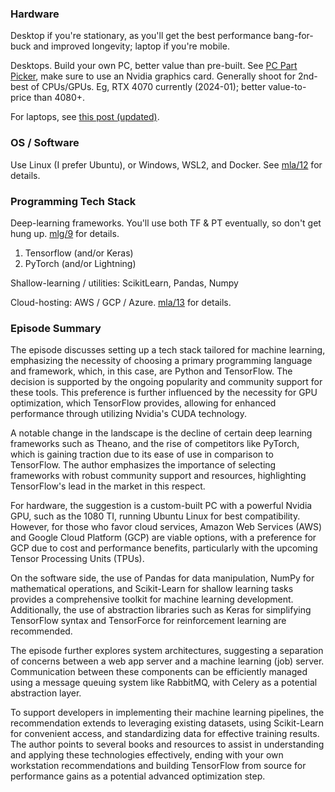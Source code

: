 
### Hardware
Desktop if you're stationary, as you'll get the best performance bang-for-buck and improved longevity; laptop if you're mobile.

Desktops. Build your own PC, better value than pre-built. See [PC Part Picker](https://pcpartpicker.com/), make sure to use an Nvidia graphics card. Generally shoot for 2nd-best of CPUs/GPUs. Eg, RTX 4070 currently (2024-01); better value-to-price than 4080+.

For laptops, see [this post (updated)](https://ocdevel.com/blog/20240108-ml-gaming-laptop).

### OS / Software

Use Linux (I prefer Ubuntu), or Windows, WSL2, and Docker. See [mla/12](https://ocdevel.com/mlg/mla-12) for details.

### Programming Tech Stack
Deep-learning frameworks. You'll use both TF & PT eventually, so don't get hung up. [mlg/9](https://ocdevel.com/mlg/9) for details.
1. Tensorflow (and/or Keras)
1. PyTorch (and/or Lightning)

Shallow-learning / utilities: ScikitLearn, Pandas, Numpy

Cloud-hosting: AWS / GCP / Azure. [mla/13](https://ocdevel.com/mlg/mla-13) for details.

### Episode Summary

The episode discusses setting up a tech stack tailored for machine learning, emphasizing the necessity of choosing a primary programming language and framework, which, in this case, are Python and TensorFlow. The decision is supported by the ongoing popularity and community support for these tools. This preference is further influenced by the necessity for GPU optimization, which TensorFlow provides, allowing for enhanced performance through utilizing Nvidia's CUDA technology.

A notable change in the landscape is the decline of certain deep learning frameworks such as Theano, and the rise of competitors like PyTorch, which is gaining traction due to its ease of use in comparison to TensorFlow. The author emphasizes the importance of selecting frameworks with robust community support and resources, highlighting TensorFlow's lead in the market in this respect.

For hardware, the suggestion is a custom-built PC with a powerful Nvidia GPU, such as the 1080 TI, running Ubuntu Linux for best compatibility. However, for those who favor cloud services, Amazon Web Services (AWS) and Google Cloud Platform (GCP) are viable options, with a preference for GCP due to cost and performance benefits, particularly with the upcoming Tensor Processing Units (TPUs).

On the software side, the use of Pandas for data manipulation, NumPy for mathematical operations, and Scikit-Learn for shallow learning tasks provides a comprehensive toolkit for machine learning development. Additionally, the use of abstraction libraries such as Keras for simplifying TensorFlow syntax and TensorForce for reinforcement learning are recommended.

The episode further explores system architectures, suggesting a separation of concerns between a web app server and a machine learning (job) server. Communication between these components can be efficiently managed using a message queuing system like RabbitMQ, with Celery as a potential abstraction layer.

To support developers in implementing their machine learning pipelines, the recommendation extends to leveraging existing datasets, using Scikit-Learn for convenient access, and standardizing data for effective training results. The author points to several books and resources to assist in understanding and applying these technologies effectively, ending with your own workstation recommendations and building TensorFlow from source for performance gains as a potential advanced optimization step.
